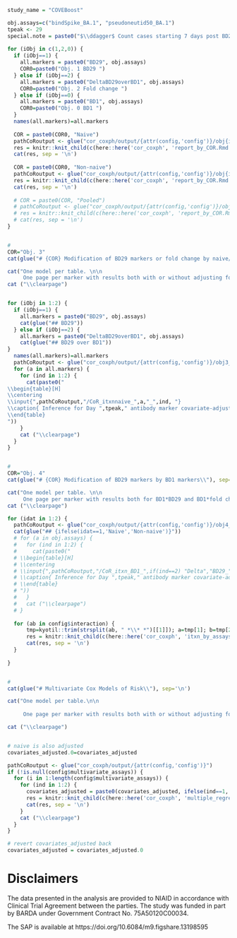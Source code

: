 ```r

study_name = "COVEBoost"

obj.assays=c("bindSpike_BA.1", "pseudoneutid50_BA.1")  
tpeak <- 29
special.note = paste0("$\\ddagger$ Count cases starting 7 days post BD29.")
  
for (iObj in c(1,2,0)) {
  if (iObj==1) {
    all.markers = paste0("BD29", obj.assays)
    COR0=paste0("Obj. 1 BD29 ")
  } else if (iObj==2) {
    all.markers = paste0("DeltaBD29overBD1", obj.assays)
    COR0=paste0("Obj. 2 Fold change ")
  } else if (iObj==0) {
    all.markers = paste0("BD1", obj.assays)
    COR0=paste0("Obj. 0 BD1 ")
  }
  names(all.markers)=all.markers
  
  COR = paste0(COR0, "Naive")
  pathCoRoutput <- glue("cor_coxph/output/{attr(config,'config')}/obj{iObj}_naive")
  res = knitr::knit_child(c(here::here('cor_coxph', 'report_by_COR.Rmd')), quiet = TRUE)
  cat(res, sep = '\n')
  
  COR = paste0(COR0, "Non-naive")
  pathCoRoutput <- glue("cor_coxph/output/{attr(config,'config')}/obj{iObj}_nnaive")
  res = knitr::knit_child(c(here::here('cor_coxph', 'report_by_COR.Rmd')), quiet = TRUE)
  cat(res, sep = '\n')
  
  # COR = paste0(COR, "Pooled")
  # pathCoRoutput <- glue("cor_coxph/output/{attr(config,'config')}/obj{iObj}_pooled")
  # res = knitr::knit_child(c(here::here('cor_coxph', 'report_by_COR.Rmd')), quiet = TRUE)
  # cat(res, sep = '\n')
} 


#
COR="Obj. 3"
cat(glue("# {COR} Modification of BD29 markers or fold change by naive/non-naive\\"), sep='\n')

cat("One model per table. \n\n
     One page per marker with results both with or without adjusting for naive:HighRiskInd shown.\n")
cat ("\\clearpage")


for (iObj in 1:2) {
  if (iObj==1) {
    all.markers = paste0("BD29", obj.assays)
    cat(glue("## BD29"))
  } else if (iObj==2) {
    all.markers = paste0("DeltaBD29overBD1", obj.assays)
    cat(glue("## BD29 over BD1"))
}
  names(all.markers)=all.markers
  pathCoRoutput <- glue("cor_coxph/output/{attr(config,'config')}/obj3_{iObj}")
  for (a in all.markers) {
    for (ind in 1:2) {
      cat(paste0("
\\begin{table}[H] 
\\centering
\\input{",pathCoRoutput,"/CoR_itxnnaive_",a,"_",ind, "}  
\\caption{ Inference for Day ",tpeak," antibody marker covariate-adjusted correlates of risk by Day \\protect\\input{",pathCoRoutput,"/timepoints_cum_risk} in the vaccine arm. Hazard ratios per 10-fold increment in the marker are shown. ",special.note,"}
\\end{table}
"))
    }
    cat ("\\clearpage")
  }
}


#
COR="Obj. 4"
cat(glue("# {COR} Modification of BD29 markers by BD1 markers\\"), sep='\n')

cat("One model per table. \n\n
     One page per marker with results both for BD1*BD29 and BD1*fold chanage.\n")
cat ("\\clearpage")

for (idat in 1:2) {
  pathCoRoutput <- glue("cor_coxph/output/{attr(config,'config')}/obj4_{ifelse(idat==1,'naive','nnaive')}")
  cat(glue("## {ifelse(idat==1,'Naive','Non-naive')}"))
  # for (a in obj.assays) {
  #   for (ind in 1:2) {
  #     cat(paste0("
  # \\begin{table}[H] 
  # \\centering
  # \\input{",pathCoRoutput,"/CoR_itxn_BD1_",if(ind==2) "Delta","BD29_",a,"}  
  # \\caption{ Inference for Day ",tpeak," antibody marker covariate-adjusted correlates of risk by Day \\protect\\input{",pathCoRoutput,"/timepoints_cum_risk} in the vaccine arm. Hazard ratios per 10-fold increment in the marker are shown. ",special.note,"}
  # \\end{table}
  # "))
  #   }
  #   cat ("\\clearpage")
  # }
  
  for (ab in config$interaction) {
      tmp=kyotil::trim(strsplit(ab, " *\\* *")[[1]]); a=tmp[1]; b=tmp[2]  
      res = knitr::knit_child(c(here::here('cor_coxph', 'itxn_by_assays.Rmd')), quiet = TRUE)
      cat(res, sep = '\n')
  }
  
}


#
cat(glue("# Multivariate Cox Models of Risk\\"), sep='\n')

cat("One model per table.\n\n
         
     One page per marker with results both with or without adjusting for naive:HighRiskInd shown.\n")

cat ("\\clearpage")


# naive is also adjusted
covariates_adjusted.0=covariates_adjusted

pathCoRoutput <- glue("cor_coxph/output/{attr(config,'config')}")
if (!is.null(config$multivariate_assays)) {
  for (i in 1:length(config$multivariate_assays)) {
    for (ind in 1:2) {
      covariates_adjusted = paste0(covariates_adjusted, ifelse(ind==1, " + naive", " + naive*HighRiskInd"))
      res = knitr::knit_child(c(here::here('cor_coxph', 'multiple_regression.Rmd')), quiet = TRUE)
      cat(res, sep = '\n')
    }
    cat ("\\clearpage")
  }
}

# revert covariates_adjusted back 
covariates_adjusted = covariates_adjusted.0

```



# Disclaimers


The data presented in the analysis are provided to NIAID in accordance with Clinical Trial Agreement between the parties. The study was funded in part by BARDA under Government Contract No. 75A50120C00034.


\textbf{Statistical Analysis Plan}

The SAP is available at https://doi.org/10.6084/m9.figshare.13198595





